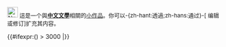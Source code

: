 <div class="notice metadata" id="stub" style="font-size: small;">[[File:Nuvola apps bookcase.svg|25px]]  這是一个與'''[[中文]][[文學]]'''相關的[[Wikipedia:小作品|小作品]]。你可以-{zh-hant:透過;zh-hans:通过}-<span class="plainlinks">[{{fullurl:{{FULLPAGENAME}}|action=edit}} 编辑或修订]</span>扩充其内容。</div><includeonly>[[Category:華語文學小作品|{{PAGENAME}}]]
{{#ifexpr:({{PAGESIZE:{{FULLPAGENAME}}|R}}) > 3000 |[[Category:字数已超过3000字节的小作品|{{PAGENAME}}]]}}</includeonly><noinclude>{{Documentation}}</noinclude>